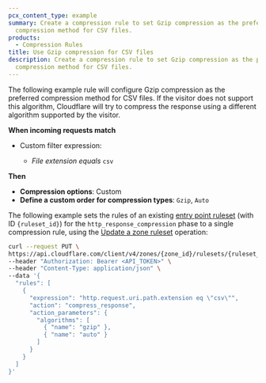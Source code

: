 ```yaml
---
pcx_content_type: example
summary: Create a compression rule to set Gzip compression as the preferred
  compression method for CSV files.
products:
  - Compression Rules
title: Use Gzip compression for CSV files
description: Create a compression rule to set Gzip compression as the preferred
  compression method for CSV files.
---
```



<Tabs syncKey="dashPlusAPI"> <TabItem label="Dashboard">

The following example rule will configure Gzip compression as the preferred compression method for CSV files. If the visitor does not support this algorithm, Cloudflare will try to compress the response using a different algorithm supported by the visitor.

<Example>

**When incoming requests match**

- Custom filter expression:

  - _File extension_ _equals_ `csv`

**Then**

- **Compression options**: Custom
- **Define a custom order for compression types**: `Gzip`, `Auto`

</Example>

</TabItem> <TabItem label="API">

The following example sets the rules of an existing [entry point ruleset](/ruleset-engine/about/rulesets/#entry-point-ruleset) (with ID `{ruleset_id}`) for the `http_response_compression` phase to a single compression rule, using the [Update a zone ruleset](/api/resources/rulesets/methods/update/) operation:

```bash
curl --request PUT \
https://api.cloudflare.com/client/v4/zones/{zone_id}/rulesets/{ruleset_id} \
--header "Authorization: Bearer <API_TOKEN>" \
--header "Content-Type: application/json" \
--data '{
  "rules": [
    {
      "expression": "http.request.uri.path.extension eq \"csv\"",
      "action": "compress_response",
      "action_parameters": {
        "algorithms": [
          { "name": "gzip" },
          { "name": "auto" }
        ]
      }
    }
  ]
}'
```

</TabItem> </Tabs>
